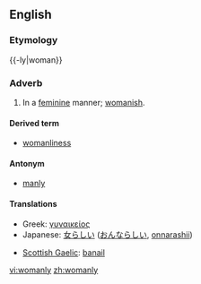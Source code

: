 ==English==
===Etymology===
{{-ly|woman}}

===Adverb===
{{en-adv}}
# In a [[feminine]] manner; [[womanish]].

====Derived term====
*[[womanliness]]

====Antonym====
*[[manly]]

====Translations====
{{top}}
*Greek: [[γυναικείος]]
*Japanese: [[女らしい]] ([[おんならしい]], [[onnarashii]])
{{mid}}
*[[Scottish Gaelic]]: [[banail]]
{{bottom}}

[[vi:womanly]]
[[zh:womanly]]